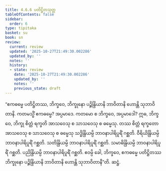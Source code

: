 ```yaml
---
title: 4.6.6 ပတိဋ္ဌိတသုတ္တ
tableOfContents: false
sidebar:
  order: 6
type: tipitaka
basket: su
book: sn
review:
  current: review
  updated: '2025-10-27T21:49:30.002286'
  updated_by: ''
  notes: ''
  history:
  - state: review
    date: '2025-10-27T21:49:30.002286'
    updated_by: ''
    notes: ''
    previous_state: draft
---
```



<ReviewStatus review={frontmatter.review} showDetails={true} />

<HypothesisAnnotation frontmatter={frontmatter} />

<DynamicBreadcrumb />

<Division number="526" book="sn" e="ch" v="18" p="358">

<Paragraph number="1212" book="sn">
“ဧကဓမ္မေ ပတိဋ္ဌိတဿ, ဘိက္ခဝေ, ဘိက္ခုနော ပဉ္စိန္ဒြိယာနိ ဘာဝိတာနိ ဟောန္တိ သုဘာဝိတာနိ. ကတမသ္မိံ ဧကဓမ္မေ? အပ္ပမာဒေ. ကတမော စ ဘိက္ခဝေ, အပ္ပမာဒေါ? ဣဓ, ဘိက္ခဝေ, ဘိက္ခု စိတ္တံ ရက္ခတိ အာသဝေသု စ သာသဝေသု စ ဓမ္မေသု. တဿ စိတ္တံ ရက္ခတော အာသဝေသု စ သာသဝေသု စ ဓမ္မေသု သဒ္ဓိန္ဒြိယမ္ပိ ဘာဝနာပါရိပူရိံ ဂစ္ဆတိ. ဝီရိယိန္ဒြိယမ္ပိ ဘာဝနာပါရိပူရိံ ဂစ္ဆတိ. သတိန္ဒြိယမ္ပိ ဘာဝနာပါရိပူရိံ ဂစ္ဆတိ. သမာဓိန္ဒြိယမ္ပိ ဘာဝနာပါရိပူရိံ ဂစ္ဆတိ. ပညိန္ဒြိယမ္ပိ ဘာဝနာပါရိပူရိံ ဂစ္ဆတိ. ဧဝမ္ပိ ခေါ, ဘိက္ခဝေ, ဧကဓမ္မေ ပတိဋ္ဌိတဿ ဘိက္ခုနော ပဉ္စိန္ဒြိယာနိ ဘာဝိတာနိ ဟောန္တိ သုဘာဝိတာနီ”တိ.

</Paragraph>
</Division>

<Paragraph number="1213" type="center" book="sn">
ဆဋ္ဌံ.
</Paragraph>